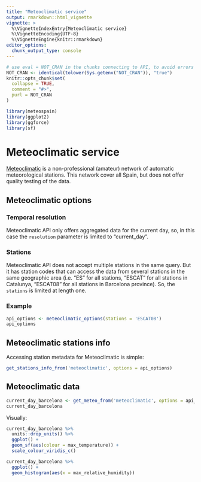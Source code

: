 ```yaml
---
title: "Meteoclimatic service"
output: rmarkdown::html_vignette
vignette: >
  %\VignetteIndexEntry{Meteoclimatic service}
  %\VignetteEncoding{UTF-8}
  %\VignetteEngine{knitr::rmarkdown}
editor_options: 
  chunk_output_type: console
---
```


```r
# use eval = NOT_CRAN in the chunks connecting to API, to avoid errors or warnings in CRAN checks
NOT_CRAN <- identical(tolower(Sys.getenv("NOT_CRAN")), "true")
knitr::opts_chunk$set(
  collapse = TRUE,
  comment = "#>",
  purl = NOT_CRAN
)
```

```r
library(meteospain)
library(ggplot2)
library(ggforce)
library(sf)
```

# Meteoclimatic service

[Meteoclimatic](https://www.meteoclimatic.net/) is a non-professional (amateur) network of automatic
meteorological stations. This network cover all Spain, but does not offer quality testing of the data.

## Meteoclimatic options

### Temporal resolution

Meteoclimatic API only offers aggregated data for the current day, so, in this case the `resolution` parameter
is limited to "current_day".

### Stations

Meteoclimatic API does not accept multiple stations in the same query. But it has station codes that can
access the data from several stations in the same geographic area (i.e. "ES" for all stations, "ESCAT" for
all stations in Catalunya, "ESCAT08" for all stations in Barcelona province). So, the `stations` is limited
at length one.

### Example

```r
api_options <- meteoclimatic_options(stations = 'ESCAT08')
api_options
```

## Meteoclimatic stations info

Accessing station metadata for Meteoclimatic is simple:

```r
get_stations_info_from('meteoclimatic', options = api_options)
```

## Meteoclimatic data

```r
current_day_barcelona <- get_meteo_from('meteoclimatic', options = api_options)
current_day_barcelona
```

Visually:

```r
current_day_barcelona %>%
  units::drop_units() %>%
  ggplot() +
  geom_sf(aes(colour = max_temperature)) +
  scale_colour_viridis_c()

current_day_barcelona %>%
  ggplot() +
  geom_histogram(aes(x = max_relative_humidity))
```

